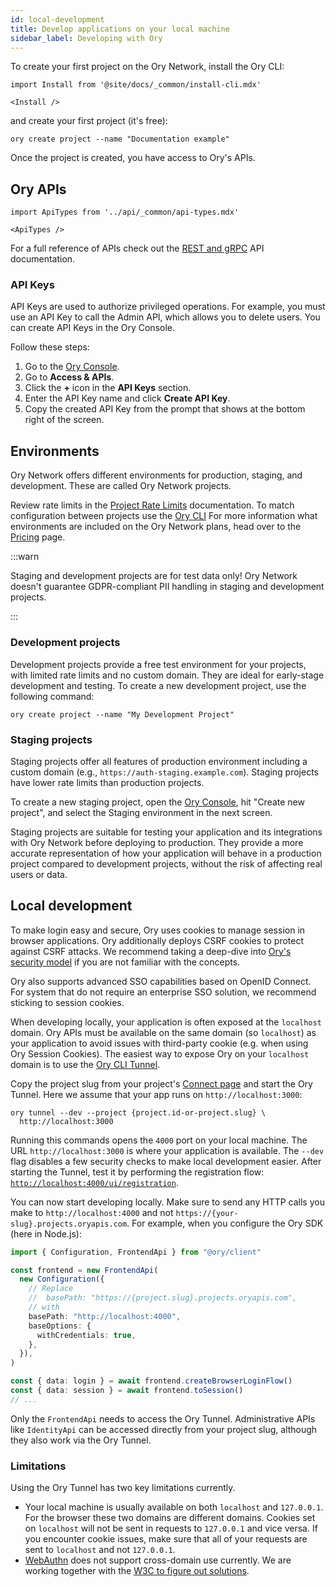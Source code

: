 ```yaml
---
id: local-development
title: Develop applications on your local machine
sidebar_label: Developing with Ory
---
```


To create your first project on the Ory Network, install the Ory CLI:

```mdx-code-block
import Install from '@site/docs/_common/install-cli.mdx'

<Install />
```

and create your first project (it's free):

```shell
ory create project --name "Documentation example"
```

Once the project is created, you have access to Ory's APIs.

## Ory APIs

```mdx-code-block
import ApiTypes from '../api/_common/api-types.mdx'

<ApiTypes />
```

For a full reference of APIs check out the [REST and gRPC](../keto/reference/proto-api.mdx) API documentation.

### API Keys

API Keys are used to authorize privileged operations. For example, you must use an API Key to call the Admin API, which allows you
to delete users. You can create API Keys in the Ory Console.

Follow these steps:

1. Go to the [Ory Console](https://console.ory.sh/).
2. Go to **Access & APIs**.
3. Click the **+** icon in the **API Keys** section.
4. Enter the API Key name and click **Create API Key**.
5. Copy the created API Key from the prompt that shows at the bottom right of the screen.

## Environments

Ory Network offers different environments for production, staging, and development. These are called Ory Network projects.

Review rate limits in the [Project Rate Limits](https://www.ory.sh/docs/guides/rate-limits) documentation. To match configuration
between projects use the [Ory CLI](https://www.ory.sh/docs/guides/cli/config-with-cli) For more information what environments are
included on the Ory Network plans, head over to the [Pricing](https://ory.sh/pricing) page.

:::warn

Staging and development projects are for test data only! Ory Network doesn't guarantee GDPR-compliant PII handling in staging and
development projects.

:::

### Development projects

Development projects provide a free test environment for your projects, with limited rate limits and no custom domain. They are
ideal for early-stage development and testing. To create a new development project, use the following command:

```shell
ory create project --name "My Development Project"
```

### Staging projects

Staging projects offer all features of production environment including a custom domain (e.g.,
`https://auth-staging.example.com`). Staging projects have lower rate limits than production projects.

To create a new staging project, open the [Ory Console](https://console.ory.sh/projects/create), hit "Create new project", and
select the Staging environment in the next screen.

Staging projects are suitable for testing your application and its integrations with Ory Network before deploying to production.
They provide a more accurate representation of how your application will behave in a production project compared to development
projects, without the risk of affecting real users or data.

## Local development

To make login easy and secure, Ory uses cookies to manage session in browser applications. Ory additionally deploys CSRF cookies
to protect against CSRF attacks. We recommend taking a deep-dive into [Ory's security model](../security-model.mdx) if you are not
familiar with the concepts.

Ory also supports advanced SSO capabilities based on OpenID Connect. For system that do not require an enterprise SSO solution, we
recommend sticking to session cookies.

When developing locally, your application is often exposed at the `localhost` domain. Ory APIs must be available on the same
domain (so `localhost`) as your application to avoid issues with third-party cookie (e.g. when using Ory Session Cookies). The
easiest way to expose Ory on your `localhost` domain is to use the [Ory CLI Tunnel](../guides/cli/20_proxy-and-tunnel.mdx).

Copy the project slug from your project's [Connect page](https://console.ory.sh/projects/current/connect) and start the Ory
Tunnel. Here we assume that your app runs on `http://localhost:3000`:

```shell
ory tunnel --dev --project {project.id-or-project.slug} \
  http://localhost:3000
```

Running this commands opens the `4000` port on your local machine. The URL `http://localhost:3000` is where your application is
available. The `--dev` flag disables a few security checks to make local development easier. After starting the Tunnel, test it by
performing the registration flow: [`http://localhost:4000/ui/registration`](http://localhost:4000/ui/registration).

You can now start developing locally. Make sure to send any HTTP calls you make to `http://localhost:4000` and not
`https://{your-slug}.projects.oryapis.com`. For example, when you configure the Ory SDK (here in Node.js):

```typescript
import { Configuration, FrontendApi } from "@ory/client"

const frontend = new FrontendApi(
  new Configuration({
    // Replace
    //  basePath: "https://{project.slug}.projects.oryapis.com",
    // with
    basePath: "http://localhost:4000",
    baseOptions: {
      withCredentials: true,
    },
  }),
)

const { data: login } = await frontend.createBrowserLoginFlow()
const { data: session } = await frontend.toSession()
// ...
```

Only the `FrontendApi` needs to access the Ory Tunnel. Administrative APIs like `IdentityApi` can be accessed directly from your
project slug, although they also work via the Ory Tunnel.

### Limitations

Using the Ory Tunnel has two key limitations currently.

- Your local machine is usually available on both `localhost` and `127.0.0.1`. For the browser these two domains are different
  domains. Cookies set on `localhost` will not be sent in requests to `127.0.0.1` and vice versa. If you encounter cookie issues,
  make sure that all of your requests are sent to `localhost` and not `127.0.0.1`.
- [WebAuthn](../kratos/mfa/webauthn-fido-yubikey) does not support cross-domain use currently. We are working together with the
  [W3C to figure out solutions](https://github.com/w3c/webauthn/issues/1372).
